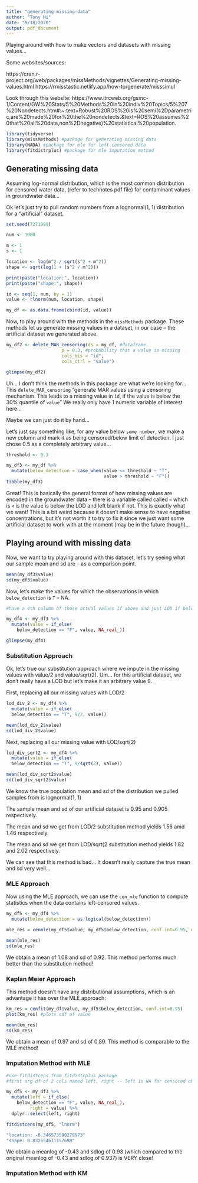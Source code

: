 ```yaml
---
title: "generating-missing-data"
author: "Tony Ni"
date: "9/18/2020"
output: pdf_document
---
```


Playing around with how to make vectors and datasets with missing values...

Some websites/sources:

https://cran.r-project.org/web/packages/missMethods/vignettes/Generating-missing-values.html
https://rmisstastic.netlify.app/how-to/generate/misssimul

Look through this website:
https://www.itrcweb.org/gsmc-1/Content/GW%20Stats/5%20Methods%20in%20indiv%20Topics/5%207%20Nondetects.htm#:~:text=Robust%20ROS%20is%20semi%2Dparametric,are%20made%20for%20the%20nondetects.&text=ROS%20assumes%20that%20all%20data,non%2Dnegative)%20statistical%20population.

```r
library(tidyverse)
library(missMethods) #package for generating missing data
library(NADA) #package for mle for left censored data
library(fitdistrplus) #package for mle imputation method
```

## Generating missing data

Assuming log-normal distribution, which is the most common distribution for censored water data, (refer to technotes pdf file) for contaminant values in groundwater data...

Ok let's just try to pull random numbers from a lognormal(1, 1) distribution for a "artificial" dataset.

```r
set.seed(7271999)

num <- 1000

m <- 1
s <- 1

location <- log(m^2 / sqrt(s^2 + m^2))
shape <- sqrt(log(1 + (s^2 / m^2)))

print(paste("location:", location))
print(paste("shape:", shape))

id <- seq(1, num, by = 1)
value <- rlnorm(num, location, shape)

my_df <- as.data.frame(cbind(id, value))
```

Now, to play around with the methods in the `missMethods` package. These methods let us generate missing values in a dataset, in our case -- the artificial dataset we generated above.

```r
my_df2 <- delete_MAR_censoring(ds = my_df, #dataframe
                     p = 0.3, #probability that a value is missing
                     cols_mis = "id",
                     cols_ctrl = "value")

glimpse(my_df2)
```

Uh... I don't think the methods in this package are what we're looking for... This `delete_MAR_censoring` "generate MAR values using a censoring mechanism. This leads to a missing value in `id`, if the value is below the 30% quantile of `value`" We really only have 1 numeric variable of interest here...

Maybe we can just do it by hand...

Let's just say something like, for any value below `some number`, we make a new column and mark it as being censored/below limit of detection. I just chose 0.5 as a completely arbitrary value...

```r
threshold <- 0.3

my_df3 <- my_df %>%
  mutate(below_detection = case_when(value <= threshold ~ "T",
                                     value > threshold ~ "F"))
tibble(my_df3)
```

Great! This is basically the general format of how missing values are encoded in the groundwater data -- there is a variable called called `<` which is `<` is the value is below the LOD and left blank ` ` if not. This is exactly what we want! This is a bit weird because it doesn't make sense to have negative concentrations, but it's not worth it to try to fix it since we just want some artificial dataset to work with at the moment (may be in the future though)...


## Playing around with missing data

Now, we want to try playing around with this dataset, let's try seeing what our sample mean and sd are -- as a comparison point.

```r
mean(my_df3$value)
sd(my_df3$value)
```

Now, let's make the values for which the observations in which `below_detection` is `T` -- NA.

```r
#have a 4th column of those actual values if above and just LOD if below

my_df4 <- my_df3 %>%
  mutate(value = if_else(
    below_detection == "F", value, NA_real_))

glimpse(my_df4)
```


### Substitution Approach

Ok, let's true our substitution approach where we impute in the missing values with value/2 and value/sqrt(2). Um... for this artificial dataset, we don't really have a LOD but let's make it an arbitrary value 9.

First, replacing all our missing values with LOD/2

```r
lod_div_2 <- my_df4 %>%
  mutate(value = if_else(
  below_detection == "T", 9/2, value))

mean(lod_div_2$value)
sd(lod_div_2$value)
```

Next, replacing all our missing value with LOD/sqrt(2)

```r
lod_div_sqrt2 <- my_df4 %>%
  mutate(value = if_else(
  below_detection == "T", 9/sqrt(2), value))

mean(lod_div_sqrt2$value)
sd(lod_div_sqrt2$value)
```

We know the true population mean and sd of the distribution we pulled samples from is lognormal(1, 1)

The sample mean and sd of our artificial dataset is 0.95 and 0.905 respectively.

The mean and sd we get from LOD/2 substitution method yields 1.56 amd 1.46 respectively.

The mean and sd we get from LOD/sqrt(2 substitution method yields 1.82 and 2.02 respectively.

We can see that this method is bad... It doesn't really capture the true mean and sd very well...

### MLE Approach

Now using the MLE approach, we can use the `cen_mle` function to compute statistics when the data contains left-censored values.

```r
my_df5 <- my_df4 %>%
  mutate(below_detection = as.logical(below_detection))

mle_res = cenmle(my_df5$value, my_df5$below_detection, conf.int=0.95, dist = "gaussian")

mean(mle_res)
sd(mle_res)
```

We obtain a mean of 1.08 and sd of 0.92. This method performs much better than the substitution method!

### Kaplan Meier Approach

This method doesn't have any distributional assumptions, which is an advantage it has over the MLE approach:

```r
km_res = cenfit(my_df$value, my_df5$below_detection, conf.int=0.95)
plot(km_res) #plots cdf of value

mean(km_res)
sd(km_res)
```

We obtain a mean of 0.97 and sd of 0.89. This method is comparable to the MLE method!

### Imputation Method with MLE

```r
#use fitdistcens from fitdistrplus package
#first arg df of 2 cols named left, right -- left is NA for censored obs, or value if not censored -- right is value

my_df5 <- my_df3 %>%
  mutate(left = if_else(
    below_detection == "F", value, NA_real_),
         right = value) %>%
  dplyr::select(left, right)

fitdistcens(my_df5, "lnorm")

"location: -0.346573590279973"
"shape: 0.832554611157698"
```

We obtain a meanlog of -0.43 and sdlog of 0.93 (which compared to the original meanlog of -0.43 and sdlog of 0.937) is VERY close!


### Imputation Method with KM

```r

```

